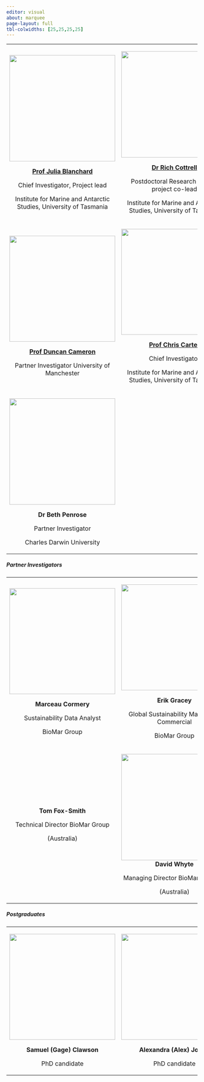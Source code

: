 ```yaml
---
editor: visual
about: marquee
page-layout: full
tbl-colwidths: [25,25,25,25]
---
```


+:--------------------------------------------------------------------------------------:+:---------------------------------------------------------------------------:+:----------------------------------------------------------------------:+:------------------------------------------------------------------:+
| ![](images/People/Julia-Blanchard-w-SRL.jpeg){width="2.88in"}                          | ![](images/People/2022-05-07%2010.38.19.jpeg){width="2.88in"}               | ![](images/People/Louise-Adams.jpeg){width="2.88in"}                   | ![](images/People/John%20photo%202019.jpeg){width="2.88in"}        |
|                                                                                        |                                                                             |                                                                        |                                                                    |
| [**Prof Julia Blanchard**](https://discover.utas.edu.au/Julia.Blanchard)               | [**Dr Rich Cottrell**](https://discover.utas.edu.au/RichardStuart.Cottrell) | [**Dr Louise Adams**](https://discover.utas.edu.au/Louise.Adams/about) | [**Prof John Bowman**](https://discover.utas.edu.au/John.Bowman)   |
|                                                                                        |                                                                             |                                                                        |                                                                    |
| Chief Investigator, Project lead                                                       | Postdoctoral Research Fellow, project co-lead                               | Chief Investigator,                                                    | Chief Investigator,                                                |
|                                                                                        |                                                                             |                                                                        |                                                                    |
| Institute for Marine and Antarctic Studies, University of Tasmania                     | Institute for Marine and Antarctic Studies, University of Tasmania          | Institute for Marine and Antarctic Studies, University of Tasmania     | Tasmanian Institute of Agriculture, University of Tasmania         |
+----------------------------------------------------------------------------------------+-----------------------------------------------------------------------------+------------------------------------------------------------------------+--------------------------------------------------------------------+
| ![](images/People/dunc_Cam.jpeg){width="2.88in"}                                       | ![](images/People/chris-carter.jpeg){width="2.88in"}                        | ![](images/People/Ben5.jpeg){width="2.88in"}                           | ![](images/People/Catriona%20Website%20shot.jpeg)                  |
|                                                                                        |                                                                             |                                                                        |                                                                    |
| [**Prof Duncan Cameron**](https://research.manchester.ac.uk/en/persons/duncan-cameron) | [**Prof Chris Carter**](https://discover.utas.edu.au/Chris.Carter)          | [**Prof Ben Halpern**](https://bren.ucsb.edu/people/ben-halpern)       | Prof Catriona McLeod                                               |
|                                                                                        |                                                                             |                                                                        |                                                                    |
| Partner Investigator University of Manchester                                          | Chief Investigator                                                          | Partner Investigator                                                   | Chief Investigator                                                 |
|                                                                                        |                                                                             |                                                                        |                                                                    |
|                                                                                        | Institute for Marine and Antarctic Studies, University of Tasmania          | University of California, Santa Barbara                                | Institute for Marine and Antarctic Studies, University of Tasmania |
+----------------------------------------------------------------------------------------+-----------------------------------------------------------------------------+------------------------------------------------------------------------+--------------------------------------------------------------------+
| ![](images/People/Beth%20Penrose.jpeg){width="2.88in"}                                 |                                                                             |                                                                        |                                                                    |
|                                                                                        |                                                                             |                                                                        |                                                                    |
| **Dr Beth Penrose**                                                                    |                                                                             |                                                                        |                                                                    |
|                                                                                        |                                                                             |                                                                        |                                                                    |
| Partner Investigator                                                                   |                                                                             |                                                                        |                                                                    |
|                                                                                        |                                                                             |                                                                        |                                                                    |
| Charles Darwin University                                                              |                                                                             |                                                                        |                                                                    |
+----------------------------------------------------------------------------------------+-----------------------------------------------------------------------------+------------------------------------------------------------------------+--------------------------------------------------------------------+

##### Partner Investigators

+:------------------------------------------------------:+:-----------------------------------------------------------------------------:+:----------------------------------------------:+:----------------------------------------------------:+
| ![](images/People/Marceau_biomar.jpeg){width="2.88in"} | ![](images/People/Erik%20Gracey%20Profile%20Picture%202.jpeg){width="2.88in"} | ![](images/People/Vidar_Gundersen_biomar.jpeg) | ![](images/People/Helen_biomar.jpeg){width="2.88in"} |
|                                                        |                                                                               |                                                |                                                      |
| **Marceau Cormery**                                    | **Erik Gracey**                                                               | **Vidar Gundersen**                            | **Dr Helen Hamilton**                                |
|                                                        |                                                                               |                                                |                                                      |
| Sustainability Data Analyst                            | Global Sustainability Manager - Commercial                                    | Global Sustainability Director                 | Global Sustainability Manager - Technical            |
|                                                        |                                                                               |                                                |                                                      |
| BioMar Group                                           | BioMar Group                                                                  | BioMar Group                                   | BioMar Group                                         |
+--------------------------------------------------------+-------------------------------------------------------------------------------+------------------------------------------------+------------------------------------------------------+
| **Tom Fox-Smith**                                      | ![](images/People/David_Whyte_Biomar.jpeg){width="2.88in"}**David Whyte**     |                                                |                                                      |
|                                                        |                                                                               |                                                |                                                      |
| Technical Director BioMar Group                        | Managing Director BioMar PTY LTD                                              |                                                |                                                      |
|                                                        |                                                                               |                                                |                                                      |
| (Australia)                                            | (Australia)                                                                   |                                                |                                                      |
+--------------------------------------------------------+-------------------------------------------------------------------------------+------------------------------------------------+------------------------------------------------------+

##### Postgraduates

+:-----------------------------------------------------:+:----------------------------------------------:+:-----------------------------------------------------------------:+:--------------------------------------------------:+
| ![](images/People/gage_headshot.jpeg){width="2.88in"} | ![](images/People/AJohne.jpeg){width="2.88in"} | ![](images/People/Inspiring_women_2022_0370.jpeg){width="2.88in"} | ![](images/People/Xin%20Zhan.jpeg){width="2.88in"} |
|                                                       |                                                |                                                                   |                                                    |
| **Samuel (Gage) Clawson**                             | **Alexandra (Alex) Johne**                     | **Sowdamini Sesha Prasad**                                        | **Xin Zhan (Kathy)**                               |
|                                                       |                                                |                                                                   |                                                    |
| PhD candidate                                         | PhD candidate                                  | PhD candidate                                                     | PhD candidate                                      |
+-------------------------------------------------------+------------------------------------------------+-------------------------------------------------------------------+----------------------------------------------------+
